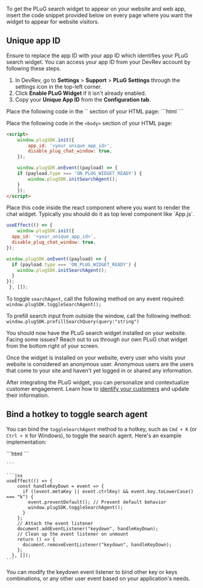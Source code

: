 To get the PLuG search widget to appear on your website and web app, insert the code snippet provided below on every page where you want the widget to appear for website visitors.

## Unique app ID

Ensure to replace the app ID with your app ID which identifies your PLuG search widget. You can access your app ID from your DevRev account by following these steps.

1. In DevRev, go to **Settings** > **Support** > **PLuG Settings** through the settings icon in the top-left corner.
2. Click **Enable PLuG Widget** if it isn't already enabled.
3. Copy your **Unique App ID** from the **Configuration tab**.

<Tabs>
  <Tab title="Setup">
   Place the following code in the `<head>` section of your HTML page:
```html
<script
  src="https://plug-platform.devrev.ai/static/plug.js"                         
  type="text/javascript">
</script>
```

Place the following code in the `<body>` section of your HTML page:
```html
<script>
    window.plugSDK.init({
        app_id: '<your_unique_app_id>',
        disable_plug_chat_window: true,
    });

    window.plugSDK.onEvent((payload) => {
    if (payload.type === 'ON_PLUG_WIDGET_READY') {
        window.plugSDK.initSearchAgent();
    }
    });
</script>
```
  </Tab>
  <Tab title="Setup for React">
  Place this code inside the react component where you want to render the chat widget. Typically you should do it as top level component like `App.js`.

```jsx
useEffect(() => {
    window.plugSDK.init({
  app_id: '<your_unique_app_id>',
  disable_plug_chat_window: true,
});

window.plugSDK.onEvent((payload) => {
  if (payload.type === 'ON_PLUG_WIDGET_READY') {
    window.plugSDK.initSearchAgent();
  }
});
 }, []);
```
</Tab>
 
</Tabs>

To toggle `searchAgent`, call the following method on any event required: 
    ```
    window.plugSDK.toggleSearchAgent();
    ```

To prefill search input from outside the window, call the following method:
    ```
    window.plugSDK.prefillSearchQuery(query:"string")
    ```

You should now have the PLuG search widget installed on your website. Facing some issues? Reach out to us through our own PLuG chat widget from the bottom right of your screen.

Once the widget is installed on your website, every user who visits your website is considered an anonymous user. Anonymous users are the users that come to your site and haven't yet logged in or shared any information.

After integrating the PLuG widget, you can personalize and contextualize customer engagement. Learn how to [identify your customers](./user-identity) and update their information.

## Bind a hotkey to toggle search agent

You can bind the `toggleSearchAgent` method to a hotkey, such as `Cmd + K` (or `Ctrl + K` for Windows), to toggle the search agent. Here's an example implementation:

<Tabs>
  <Tab title="Setup">
    ```html
    <script>
      // Bind Cmd+K (or Ctrl+K) to toggle the search agent
      document.addEventListener("keydown", function (event) {
        if ((event.metaKey || event.ctrlKey) && event.key.toLowerCase() === "k") {
          event.preventDefault(); // Prevent default behavior
          window.plugSDK.toggleSearchAgent();
        }
      });
    </script>
    ```
  </Tab>

    ```
  </Tab>
  <Tab title="Setup for React">

    ```jsx
    useEffect(() => {
        const handleKeyDown = event => {
          if ((event.metaKey || event.ctrlKey) && event.key.toLowerCase() === "k") {
            event.preventDefault(); // Prevent default behavior
            window.plugSDK.toggleSearchAgent();
          }
        };
        // Attach the event listener
        document.addEventListener("keydown", handleKeyDown);
        // Clean up the event listener on unmount
        return () => {
          document.removeEventListener("keydown", handleKeyDown);
        };
      }, []);
    ```
  </Tab>
 
</Tabs>

You can modify the keydown event listener to bind other key or keys combinations, or any other user event based on your application's needs.


